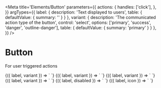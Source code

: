 
<Meta
  title='Elements/Button'
  parameters={{
    actions: {
      handles: ['click'],
    },
  }}
  argTypes={{
    label: {
      description: 'Text displayed to users',
      table: { defaultValue: { summary: '' } }
    },
    variant: {
      description: 'The communicated action type of the button',
      control: 'select',
      options: ['primary', 'success', 'danger', 'outline-danger'],
      table: { defaultValue: { summary: 'primary' } }
    },
  }}
/>

# Button

For user triggered actions

<Canvas>
  <Story
    name='Primary'
    args={{
      label: 'RUN',
    }}
  >
    {({ label, variant }) => `
      <v-button
        label='${label}'
      />
    `}
  </Story>
</Canvas>

<Canvas>
  <Story
    name='Success'
    args={{
      label: 'SUCCESS',
      variant: 'success',
    }}
  >
    {({ label, variant }) => `
      <v-button
        variant="${variant}"
        label='${label}'
      />
    `}
  </Story>
</Canvas>

<Canvas>
  <Story
    name='Danger'
    args={{
      label: 'STOP',
      variant: 'danger',
    }}
  >
    {({ label, variant }) => `
      <v-button
        variant='${variant}'
        label='${label}'
      />
    `}
  </Story>
</Canvas>

<Canvas>
  <Story
    name='Danger (outline)'
    args={{
      label: 'SLOW DOWN',
      variant: 'outline-danger',
    }}
  >
    {({ label, variant }) => `
      <v-button
        variant='${variant}'
        label='${label}'
      />
    `}
  </Story>
</Canvas>

<Canvas>
  <Story
    name='Disabled'
    args={{
      disabled: 'true',
      label: 'RUN',
    }}
  >
    {({ label, disabled }) => `
      <v-button
        label='${label}'
        disabled='${disabled}'
      />
    `}
  </Story>
</Canvas>

<Canvas>
  <Story
    name='With icon'
    args={{
      label: 'Refresh',
      icon: 'refresh',
    }}
  >
    {({ label, icon }) => `
      <v-button
        label='${label}'
        icon='${icon}'
      />
    `}
  </Story>
</Canvas>
